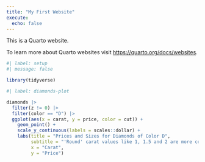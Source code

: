 ```yaml
---
title: "My First Website"
execute: 
  echo: false
---
```


This is a Quarto website.

To learn more about Quarto websites visit <https://quarto.org/docs/websites>.

```r
#| label: setup
#| message: false

library(tidyverse)
```

```r
#| label: diamonds-plot

diamonds |> 
  filter(z != 0) |> 
  filter(color == "D") |> 
  ggplot(aes(x = carat, y = price, color = cut)) + 
    geom_point() +
    scale_y_continuous(labels = scales::dollar) +
    labs(title = "Prices and Sizes for Diamonds of Color D",
         subtitle = "'Round' carat values like 1, 1.5 and 2 are more common.",
         x = "Carat",
         y = "Price")
```

